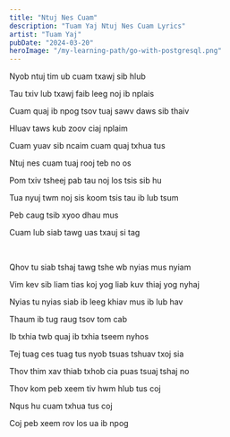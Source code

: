 ```yaml
---
title: "Ntuj Nes Cuam"
description: "Tuam Yaj Ntuj Nes Cuam Lyrics"
artist: "Tuam Yaj"
pubDate: "2024-03-20"
heroImage: "/my-learning-path/go-with-postgresql.png"
---
```


Nyob ntuj tim ub cuam txawj sib hlub

Tau txiv lub txawj faib leeg noj ib nplais

Cuam quaj ib npog tsov tuaj sawv daws sib thaiv

Hluav taws kub zoov ciaj nplaim

Cuam yuav sib ncaim cuam quaj txhua tus

Ntuj nes cuam tuaj rooj teb no os

Pom txiv tsheej pab tau noj los tsis sib hu

Tua nyuj twm noj sis koom tsis tau ib lub tsum

Peb caug tsib xyoo dhau mus

Cuam lub siab tawg uas txauj si tag

<br />

Qhov tu siab tshaj tawg tshe wb nyias mus nyiam

Vim kev sib liam tias koj yog liab kuv thiaj yog nyhaj

Nyias tu nyias siab ib leeg khiav mus ib lub hav

Thaum ib tug raug tsov tom cab

Ib txhia twb quaj ib txhia tseem nyhos

Tej tuag ces tuag tus nyob tsuas tshuav txoj sia

Thov thim xav thiab txhob cia puas tsuaj tshaj no

Thov kom peb xeem tiv hwm hlub tus coj

Nqus hu cuam txhua tus coj

Coj peb xeem rov los ua ib npog
